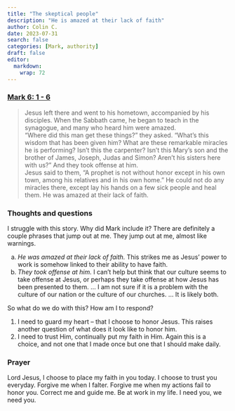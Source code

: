 ```yaml
---
title: "The skeptical people"
description: "He is amazed at their lack of faith"
author: Colin C.
date: 2023-07-31
search: false
categories: [Mark, authority]
draft: false
editor: 
  markdown: 
    wrap: 72
---
```


### [Mark 6: 1 - 6](https://www.bible.com/bible/111/MRK.6.NIV)

> Jesus left there and went to his hometown, accompanied by his disciples. When the Sabbath came, he began to teach in the synagogue, and many who heard him were amazed.\
> “Where did this man get these things?” they asked. “What’s this wisdom that has been given him? What are these remarkable miracles he is performing? Isn’t this the carpenter? Isn’t this Mary’s son and the brother of James, Joseph, Judas and Simon? Aren’t his sisters here with us?” And they took offense at him.\
> Jesus said to them, “A prophet is not without honor except in his own town, among his relatives and in his own home.” He could not do any miracles there, except lay his hands on a few sick people and heal them. He was amazed at their lack of faith.

### Thoughts and questions 

I struggle with this story.  Why did Mark include it?  There are definitely a couple phrases that jump out at me.  They jump out at me, almost like warnings.  

a.    _He was amazed at their lack of faith._  This strikes me as Jesus' power to work is somehow linked to their ability to have faith.  
b.    _They took offense at him._  I can't help but think that our culture seems to take offense at Jesus, or perhaps they take offense at how Jesus has been presented to them. ... I am not sure if it is a problem with the culture of our nation or the culture of our churches.  ... It is likely both.  

So what do we do with this?  How am I to respond? 

1.  I need to guard my heart -- that I choose to honor Jesus.  This raises another question of what does it look like to honor him. 
2.  I need to trust Him, continually put my faith in Him.  Again this is a choice, and not one that I made once but one that I should make daily.  

### Prayer

Lord Jesus, I choose to place my faith in you today.  I choose to trust you everyday.  Forgive me when I falter.  Forgive me when my actions fail to honor you.  Correct me and guide me.  Be at work in my life.  I need you, we need you.  